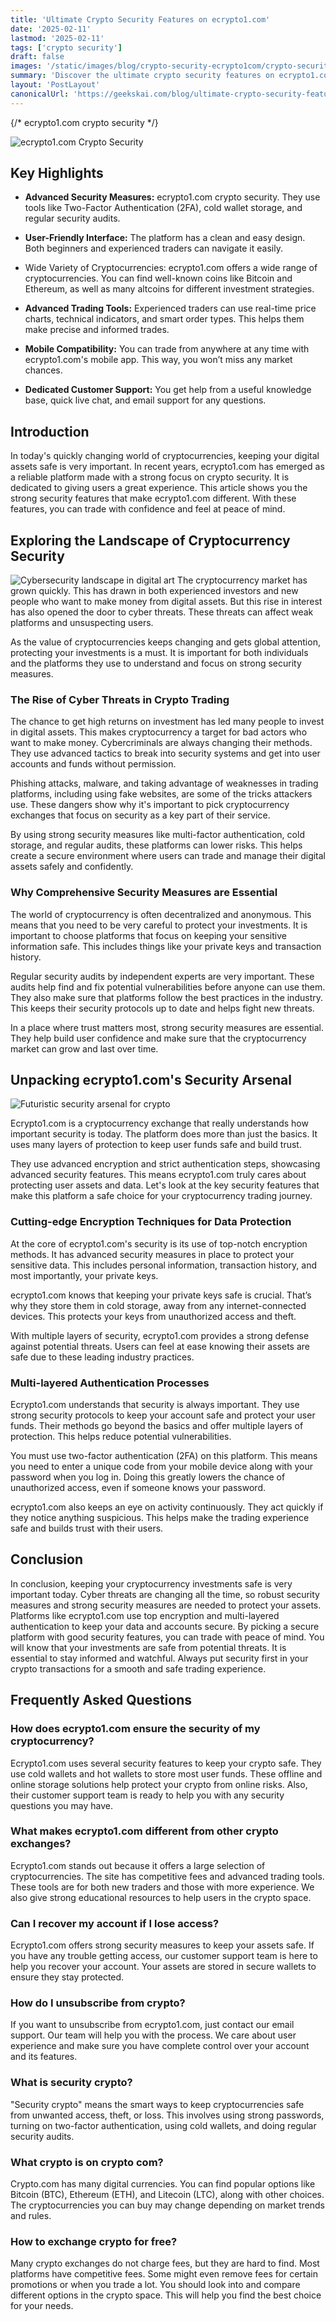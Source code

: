 ```yaml
---
title: 'Ultimate Crypto Security Features on ecrypto1.com'
date: '2025-02-11'
lastmod: '2025-02-11'
tags: ['crypto security']
draft: false
images: '/static/images/blog/crypto-security-ecrypto1com/crypto-security-ecrypto1-com.png'
summary: 'Discover the ultimate crypto security features on ecrypto1.com. Keep your assets safe with our cutting-edge solutions.'
layout: 'PostLayout'
canonicalUrl: 'https://geekskai.com/blog/ultimate-crypto-security-features-on-ecrypto1com/'
---
```


{/* ecrypto1.com crypto security​ */}

![ecrypto1.com Crypto Security](/static/images/blog/crypto-security-ecrypto1com/crypto-security-ecrypto1-com.png)


## Key Highlights

- **Advanced Security Measures:** ecrypto1.com crypto security. They use tools like Two-Factor Authentication (2FA), cold wallet storage, and regular security audits.

- **User-Friendly Interface:** The platform has a clean and easy design. Both beginners and experienced traders can navigate it easily.

- Wide Variety of Cryptocurrencies: ecrypto1.com offers a wide range of cryptocurrencies. You can find well-known coins like Bitcoin and Ethereum, as well as many altcoins for different investment strategies.

- **Advanced Trading Tools:** Experienced traders can use real-time price charts, technical indicators, and smart order types. This helps them make precise and informed trades.

- **Mobile Compatibility:** You can trade from anywhere at any time with ecrypto1.com's mobile app. This way, you won’t miss any market chances.

- **Dedicated Customer Support:** You get help from a useful knowledge base, quick live chat, and email support for any questions.

## Introduction

In today's quickly changing world of cryptocurrencies, keeping your digital assets safe is very important. In recent years, ecrypto1.com has emerged as a reliable platform made with a strong focus on crypto security. It is dedicated to giving users a great experience. This article shows you the strong security features that make ecrypto1.com different. With these features, you can trade with confidence and feel at peace of mind.

## Exploring the Landscape of Cryptocurrency Security

![Cybersecurity landscape in digital art](/static/images/blog/crypto-security-ecrypto1com/cybersecurity-landscape-in-digital-art.png)
The cryptocurrency market has grown quickly. This has drawn in both experienced investors and new people who want to make money from digital assets. But this rise in interest has also opened the door to cyber threats. These threats can affect weak platforms and unsuspecting users.

As the value of cryptocurrencies keeps changing and gets global attention, protecting your investments is a must. It is important for both individuals and the platforms they use to understand and focus on strong security measures.

### The Rise of Cyber Threats in Crypto Trading

The chance to get high returns on investment has led many people to invest in digital assets. This makes cryptocurrency a target for bad actors who want to make money. Cybercriminals are always changing their methods. They use advanced tactics to break into security systems and get into user accounts and funds without permission.

Phishing attacks, malware, and taking advantage of weaknesses in trading platforms, including using fake websites, are some of the tricks attackers use. These dangers show why it's important to pick cryptocurrency exchanges that focus on security as a key part of their service.

By using strong security measures like multi-factor authentication, cold storage, and regular audits, these platforms can lower risks. This helps create a secure environment where users can trade and manage their digital assets safely and confidently.

### Why Comprehensive Security Measures are Essential

The world of cryptocurrency is often decentralized and anonymous. This means that you need to be very careful to protect your investments. It is important to choose platforms that focus on keeping your sensitive information safe. This includes things like your private keys and transaction history.

Regular security audits by independent experts are very important. These audits help find and fix potential vulnerabilities before anyone can use them. They also make sure that platforms follow the best practices in the industry. This keeps their security protocols up to date and helps fight new threats.

In a place where trust matters most, strong security measures are essential. They help build user confidence and make sure that the cryptocurrency market can grow and last over time.

## Unpacking ecrypto1.com's Security Arsenal

![Futuristic security arsenal for crypto](/static/images/blog/crypto-security-ecrypto1com/futuristic-security-arsenal-for-crypto.png) 

Ecrypto1.com is a cryptocurrency exchange that really understands how important security is today. The platform does more than just the basics. It uses many layers of protection to keep user funds safe and build trust.

They use advanced encryption and strict authentication steps, showcasing advanced security features. This means ecrypto1.com truly cares about protecting user assets and data. Let's look at the key security features that make this platform a safe choice for your cryptocurrency trading journey.

### Cutting-edge Encryption Techniques for Data Protection

At the core of ecrypto1.com's security is its use of top-notch encryption methods. It has advanced security measures in place to protect your sensitive data. This includes personal information, transaction history, and most importantly, your private keys.

ecrypto1.com knows that keeping your private keys safe is crucial. That’s why they store them in cold storage, away from any internet-connected devices. This protects your keys from unauthorized access and theft.

With multiple layers of security, ecrypto1.com provides a strong defense against potential threats. Users can feel at ease knowing their assets are safe due to these leading industry practices.

### Multi-layered Authentication Processes

Ecrypto1.com understands that security is always important. They use strong security protocols to keep your account safe and protect your user funds. Their methods go beyond the basics and offer multiple layers of protection. This helps reduce potential vulnerabilities.

You must use two-factor authentication (2FA) on this platform. This means you need to enter a unique code from your mobile device along with your password when you log in. Doing this greatly lowers the chance of unauthorized access, even if someone knows your password.

ecrypto1.com also keeps an eye on activity continuously. They act quickly if they notice anything suspicious. This helps make the trading experience safe and builds trust with their users.

## Conclusion

In conclusion, keeping your cryptocurrency investments safe is very important today. Cyber threats are changing all the time, so robust security measures and strong security measures are needed to protect your assets. Platforms like ecrypto1.com use top encryption and multi-layered authentication to keep your data and accounts secure. By picking a secure platform with good security features, you can trade with peace of mind. You will know that your investments are safe from potential threats. It is essential to stay informed and watchful. Always put security first in your crypto transactions for a smooth and safe trading experience.

## Frequently Asked Questions

### How does ecrypto1.com ensure the security of my cryptocurrency?

Ecrypto1.com uses several security features to keep your crypto safe. They use cold wallets and hot wallets to store most user funds. These offline and online storage solutions help protect your crypto from online risks. Also, their customer support team is ready to help you with any security questions you may have.

### What makes ecrypto1.com different from other crypto exchanges?

Ecrypto1.com stands out because it offers a large selection of cryptocurrencies. The site has competitive fees and advanced trading tools. These tools are for both new traders and those with more experience. We also give strong educational resources to help users in the crypto space.

### Can I recover my account if I lose access?

Ecrypto1.com offers strong security measures to keep your assets safe. If you have any trouble getting access, our customer support team is here to help you recover your account. Your assets are stored in secure wallets to ensure they stay protected.

### How do I unsubscribe from crypto?

If you want to unsubscribe from ecrypto1.com, just contact our email support. Our team will help you with the process. We care about user experience and make sure you have complete control over your account and its features.

### What is security crypto?

"Security crypto" means the smart ways to keep cryptocurrencies safe from unwanted access, theft, or loss. This involves using strong passwords, turning on two-factor authentication, using cold wallets, and doing regular security audits.

### What crypto is on crypto com?

Crypto.com has many digital currencies. You can find popular options like Bitcoin (BTC), Ethereum (ETH), and Litecoin (LTC), along with other choices. The cryptocurrencies you can buy may change depending on market trends and rules.

### How to exchange crypto for free?

Many crypto exchanges do not charge fees, but they are hard to find. Most platforms have competitive fees. Some might even remove fees for certain promotions or when you trade a lot. You should look into and compare different options in the crypto space. This will help you find the best choice for your needs.














